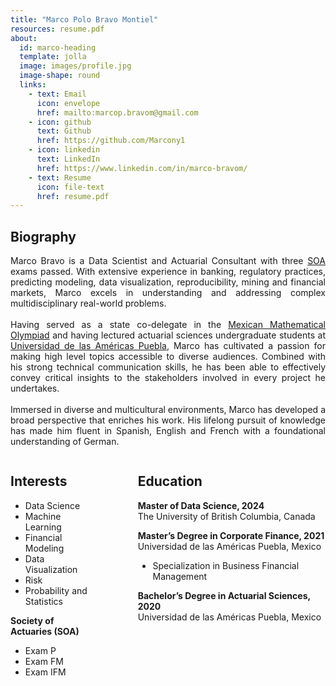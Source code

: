 ```yaml
---
title: "Marco Polo Bravo Montiel"
resources: resume.pdf
about:
  id: marco-heading
  template: jolla
  image: images/profile.jpg
  image-shape: round
  links:
    - text: Email
      icon: envelope
      href: mailto:marcop.bravom@gmail.com
    - icon: github
      text: Github
      href: https://github.com/Marcony1
    - icon: linkedin
      text: LinkedIn
      href: https://www.linkedin.com/in/marco-bravom/
    - text: Resume
      icon: file-text
      href: resume.pdf
---
```


:::{#marco-heading}

## Biography
<div style="text-align: justify;">
Marco Bravo is a Data Scientist and Actuarial Consultant with three [SOA](https://www.soa.org/) exams passed. With extensive experience in banking, regulatory practices, predicting modeling, data visualization, reproducibility, mining and financial markets, Marco excels in understanding and addressing complex multidisciplinary real-world problems.<br><br>
Having served as a state co-delegate in the [Mexican Mathematical Olympiad](https://www.ommenlinea.org/) and having lectured actuarial sciences undergraduate students at [Universidad de las Américas Puebla](https://www.udlap.mx/web/en/), Marco has cultivated a passion for making high level topics accessible to diverse audiences. Combined with his strong technical communication skills, he has been able to effectively convey critical insights to the stakeholders involved in every project he undertakes.<br><br>
Immersed in diverse and multicultural environments, Marco has developed a broad perspective that enriches his work. His lifelong pursuit of knowledge has made him fluent in Spanish, English and French with a foundational understanding of German.

</div>

:::: columns

::: {.column width="30%"}
## Interests
<div class="interests-education">
- Data Science
- Machine Learning
- Financial Modeling
- Data Visualization
- Risk
- Probability and Statistics
</div>

**<span class="degree">Society of Actuaries (SOA)</span>**
<div class="exams">
- Exam P
- Exam FM
- Exam IFM
</div>
:::

::: {.column width="5%"}
:::

::: {.column width="65%"}
## Education
<div class="interests-education">
**<span class="degree">Master of Data Science, 2024</span>**<br>
<span class="university">The University of British Columbia, Canada</span>

**<span class="degree">Master’s Degree in Corporate Finance, 2021</span>**<br>
<span class="university">Universidad de las Américas Puebla, Mexico</span>
<div class="specialization">
- Specialization in Business Financial Management
</div>


**<span class="degree">Bachelor’s Degree in Actuarial Sciences, 2020</span>**<br>
<span class="university">Universidad de las Américas Puebla, Mexico</span>


</div> 
:::

::::


:::
